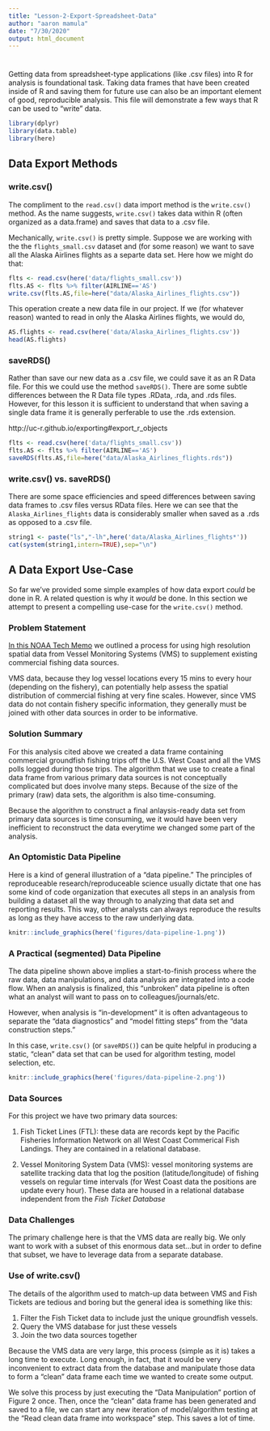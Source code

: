 ```yaml
---
title: "Lesson-2-Export-Spreadsheet-Data"
author: "aaron mamula"
date: "7/30/2020"
output: html_document
---
```



# {.tabset .tabset-fade .tabset-pills}

Getting data from spreadsheet-type applications (like .csv files) into R for analysis is foundational task. Taking data frames that have been created inside of R and saving them for future use can also be an important element of good, reproducible analysis. This file will demonstrate a few ways that R can be used to "write" data. 

```r
library(dplyr)
library(data.table)
library(here)
```

## Data Export Methods {.tabset}

### write.csv()

The compliment to the ```read.csv()``` data import method is the ```write.csv()``` method. As the name suggests, ```write.csv()``` takes data within R (often organized as a data.frame) and saves that data to a .csv file.

Mechanically, ```write.csv()``` is pretty simple. Suppose we are working with the the ```flights_small.csv``` dataset and (for some reason) we want to save all the Alaska Airlines flights as a separte data set. Here how we might do that:

```r
flts <- read.csv(here('data/flights_small.csv'))
flts.AS <- flts %>% filter(AIRLINE=='AS')
write.csv(flts.AS,file=here("data/Alaska_Airlines_flights.csv"))

```

This operation create a new data file in our project. If we (for whatever reason) wanted to read in only the Alaska Airlines flights, we would do,

```r
AS.flights <- read.csv(here('data/Alaska_Airlines_flights.csv'))
head(AS.flights)
```

### saveRDS()

Rather than save our new data as a .csv file, we could save it as an R Data file. For this we could use the method ```saveRDS()```. There are some subtle differences between the R Data file types .RData, .rda, and .rds files. However, for this lesson it is sufficient to understand that when saving a single data frame it is generally perferable to use the .rds extension.

http://uc-r.github.io/exporting#export_r_objects

```r
flts <- read.csv(here('data/flights_small.csv'))
flts.AS <- flts %>% filter(AIRLINE=='AS')
saveRDS(flts.AS,file=here("data/Alaska_Airlines_flights.rds"))
```

### write.csv() vs. saveRDS()

There are some space efficiencies and speed differences between saving data frames to .csv files versus RData files. Here we can see that the ```Alaska_Airlines_flights``` data is considerably smaller when saved as a .rds as opposed to a .csv file.

```r
string1 <- paste("ls","-lh",here('data/Alaska_Airlines_flights*'))
cat(system(string1,intern=TRUE),sep="\n")
```


## A Data Export Use-Case

So far we've provided some simple examples of how data export *could* be done in R. A related question is why it *would* be done. In this section we attempt to present a compelling use-case for the ```write.csv()``` method.

### Problem Statement

[In this NOAA Tech Memo](https://swfsc.noaa.gov/publications/TM/SWFSC/NOAA-TM-NMFS-SWFSC-623.pdf) we outlined a process for using high resolution spatial data from Vessel Monitoring Systems (VMS) to supplement existing commercial fishing data sources.

VMS data, because they log vessel locations every 15 mins to every hour (depending on the fishery), can potentially help assess the spatial distribution of commercial fishing at very fine scales. However, since VMS data do not contain fishery specific information, they generally must be joined with other data sources in order to be informative.

### Solution Summary

For this analysis cited above we created a data frame containing commercial groundfish fishing trips off the U.S. West Coast and all the VMS polls logged during those trips. The algorithm that we use to create a final data frame from various primary data sources is not conceptually complicated but does involve many steps. Because of the size of the primary (raw) data sets, the algorithm is also time-consuming. 

Because the algorithm to construct a final anlaysis-ready data set from primary data sources is time consuming, we it would have been very inefficient to reconstruct the data everytime we changed some part of the analysis. 

### An Optomistic Data Pipeline

Here is a kind of general illustration of a "data pipeline." The principles of reproduceable research/reproduceable science usually dictate that one has some kind of code organization that executes all steps in an analysis from building a dataset all the way through to analyzing that data set and reporting results. This way, other analysts can always reproduce the results as long as they have access to the raw underlying data.

```r
knitr::include_graphics(here('figures/data-pipeline-1.png')) 
```


### A Practical (segmented) Data Pipeline

The data pipeline shown above implies a start-to-finish process where the raw data, data manipulations, and data analysis are integrated into a code flow. When an analysis is finalized, this "unbroken" data pipeline is often what an analyst will want to pass on to colleagues/journals/etc.

However, when analysis is "in-development" it is often advantageous to separate the "data diagnostics" and "model fitting steps" from the "data construction steps."

In this case, ```write.csv()``` (or ```saveRDS()```) can be quite helpful in producing a static, "clean" data set that can be used for algorithm testing, model selection, etc.

```r
knitr::include_graphics(here('figures/data-pipeline-2.png')) 
```

### Data Sources

For this project we have two primary data sources:

1. Fish Ticket Lines (FTL): these data are records kept by the Pacific Fisheries Information Network on all West Coast Commerical Fish Landings. They are contained in a relational database. 

2. Vessel Monitoring System Data (VMS): vessel monitoring systems are satellite tracking data that log the position (latitude/longitude) of fishing vessels on regular time intervals (for West Coast data the positions are update every hour). These data are housed in a relational database independent from the *Fish Ticket Database*


### Data Challenges

The primary challenge here is that the VMS data are really big. We only want to work with a subset of this enormous data set...but in order to define that subset, we have to leverage data from a separate database.

### Use of write.csv()

The details of the algorithm used to match-up data between VMS and Fish Tickets are tedious and boring but the general idea is something like this:

1. Filter the Fish Ticket data to include just the unique groundfish vessels.
2. Query the VMS database for just these vessels
3. Join the two data sources together 

Because the VMS data are very large, this process (simple as it is) takes a long time to execute. Long enough, in fact, that it would be very inconvenient to extract data from the database and manipulate those data to form a "clean" data frame each time we wanted to create some output.

We solve this process by just executing the "Data Manipulation" portion of Figure 2 once. Then, once the "clean" data frame has been generated and saved to a file, we can start any new iteration of model/algorithm testing at the "Read clean data frame into workspace" step. This saves a lot of time. 







